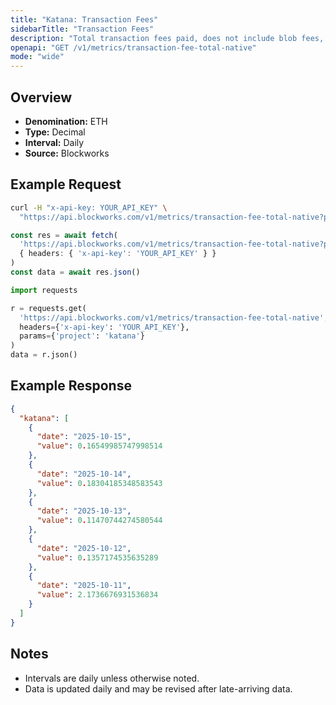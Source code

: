 ```yaml
---
title: "Katana: Transaction Fees"
sidebarTitle: "Transaction Fees"
description: "Total transaction fees paid, does not include blob fees, out-of-protocol tips, or additional sources of revenue"
openapi: "GET /v1/metrics/transaction-fee-total-native"
mode: "wide"
---
```


## Overview

- **Denomination:** ETH
- **Type:** Decimal
- **Interval:** Daily
- **Source:** Blockworks

## Example Request

<CodeGroup>

```bash cURL
curl -H "x-api-key: YOUR_API_KEY" \
  "https://api.blockworks.com/v1/metrics/transaction-fee-total-native?project=katana"
```

```typescript TypeScript
const res = await fetch(
  'https://api.blockworks.com/v1/metrics/transaction-fee-total-native?project=katana',
  { headers: { 'x-api-key': 'YOUR_API_KEY' } }
)
const data = await res.json()
```

```python Python
import requests

r = requests.get(
  'https://api.blockworks.com/v1/metrics/transaction-fee-total-native',
  headers={'x-api-key': 'YOUR_API_KEY'},
  params={'project': 'katana'}
)
data = r.json()
```

</CodeGroup>

## Example Response

```json
{
  "katana": [
    {
      "date": "2025-10-15",
      "value": 0.16549985747998514
    },
    {
      "date": "2025-10-14",
      "value": 0.18304185348583543
    },
    {
      "date": "2025-10-13",
      "value": 0.11470744274580544
    },
    {
      "date": "2025-10-12",
      "value": 0.1357174535635289
    },
    {
      "date": "2025-10-11",
      "value": 2.1736676931536834
    }
  ]
}
```

## Notes
- Intervals are daily unless otherwise noted.
- Data is updated daily and may be revised after late-arriving data.